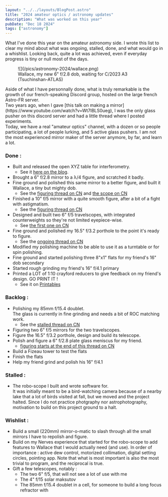 ```yaml
---
layout: "../../layouts/BlogPost.astro"
title: "2024 amateur optics / astronomy updates"
description: "What was worked on this year"
pubDate: "Dec 18 2024"
tags: ["astronomy"]
---
```


What I've done this year on the amateur astronomy side. I wrote this list to clear my mind about what was ongoing, stalled, done, and what would go in a whishlist. Looking back, quite a lot was achieved, even if everyday progress is tiny or null most of the days.

<figure>
![](/pics/astronomy-2024/wallace.png)
<figcaption>Wallace, my new 6" f/2.8 dob, waiting for C/2023 A3 (Tsuchinshan-ATLAS)</figcaption>
</figure>
Aside of what I have personnally done, what is truly remarkable is the growth of our french-speaking Discord group, hosted on the large french Astro-FR server.<br/>
Two years ago, when I gave [this talk on making a mirror](https://www.youtube.com/watch?v=Wt7lBLS0ueg), I was the only glass pusher on this discord server and had a little thread where I posted experiments.<br/>
Today, we have a real "amateur optics" channel, with a dozen or so people participating, a lot of people lurking, and 5 active glass pushers. I am not the most experienced mirror maker of the server anymore, by far, and learn a lot.

### Done :

- Built and released the open XYZ table for interferometry.
  - See it [here on the blog](/blog/open_XYZ_Platform).
- Brought a 6" f/2.8 mirror to a λ/4 figure, and scratched it badly.
- Fine ground and polished this same mirror to a better figure, and built it Wallace, a tiny but mighty dob.
  - See the [figuring thread on CN](https://www.cloudynights.com/topic/911830-6-f28-second-attempt/) and [the scope on CN](https://www.cloudynights.com/topic/911830-6-f28-second-attempt/page-2#entry13694606)
- Finished a 10" f/5 mirror with a quite smooth figure, after a bit of a fight with astigmatism.
  - See the [figuring thread on CN](https://www.cloudynights.com/topic/937268-fighting-astigmatism/)
- Designed and built two 6" f/5 travelscopes, with integrated counterweights so they're not limited eyepiece-wise.
  - See [the first one on CN](https://www.cloudynights.com/topic/704315-3d-printed-astronomy/page-106#entry13365167)
- Fine ground and polished my 16.5" f/3.2 porthole to the point it's ready to figure.
  - See the [ongoing thread on CN](https://www.cloudynights.com/topic/943457-165-f32-porthole-polishing-log/)
- Modified my polishing machine to be able to use it as a turntable or for spin polishing.
- Fine ground and started polishing three 8"x1" flats for my friend's 16" dob secondary
- Started rough grinding my friend's 16" f/4.1 primary
- Printed a LOT of 1:10 crayford reducers to give feedback on my friend's design. GO PRINT IT !
  - See it on [Printables](https://www.printables.com/model/501591-crayford-focuser-reducer-110)

### Backlog :

- Polishing my 85mm f/15.4 doublet.<br/>The glass is currently in fine grinding and needs a bit of ROC matching work.
  - See the [stalled thread on CN](https://www.cloudynights.com/topic/799704-85mm-f15-doublet/)
- Figuring two 6" f/5 mirrors for the two travelscopes.
- Figure the 16.5" f/3.2 porthole, design and build its telescope.
- Polish and figure a 6" f/2.8 plate glass meniscus for my friend.
  - [figuring starts at the end of this thread on CN](https://www.cloudynights.com/topic/911830-6-f28-second-attempt/)
- Build a Fizeau tower to test the flats
- Finish the flats
- Help my friend grind and polish his 16" f/4.1

### Stalled :

- The robo-scope I built and wrote software for. <br/>It was initially meant to be a bird-watching camera because of a nearby lake that a lot of birds visited at fall, but we moved and the project halted. Since I do not practice photgraphy nor astrophotography, motivation to build on this project ground to a halt.

### Wishlist :

- Build a small (220mm) mirror-o-matic to slash through all the small mirrors I have to repolish and figure.
- Build on my Nerves experience that started for the robo-scope to add features to Wallace that I would actually need (and use). In order of importance : active dew control, motorized collimation, digital setting circles, pointing app. Note that what is most important is also the most trivial to program, and the reciprocal is true.
- Gift a few telescopes, notably :
  - The two 6" f/5, that will not see a lot of use with me
  - The 4" f/15 solar maksutov
  - The 85mm f/15.4 doublet in a cell, for someone to build a long focus refractor with
